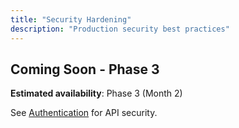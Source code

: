 ```yaml
---
title: "Security Hardening"
description: "Production security best practices"
---
```


## Coming Soon - Phase 3

**Estimated availability**: Phase 3 (Month 2)

See [Authentication](/api/authentication) for API security.
